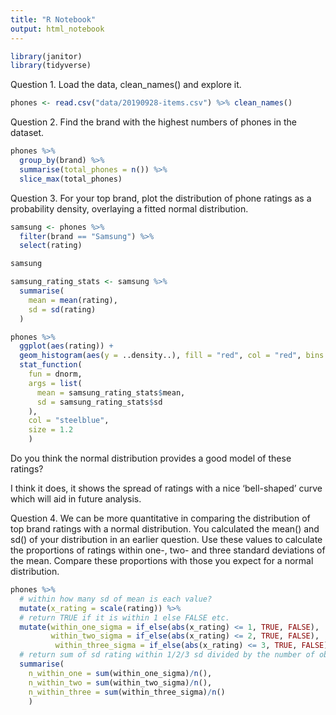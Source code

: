 ```yaml
---
title: "R Notebook"
output: html_notebook
---
```


```r
library(janitor)
library(tidyverse)
```



Question 1.
Load the data, clean_names() and explore it.

```r
phones <- read.csv("data/20190928-items.csv") %>% clean_names()
```


Question 2.
Find the brand with the highest numbers of phones in the dataset.


```r
phones %>% 
  group_by(brand) %>% 
  summarise(total_phones = n()) %>% 
  slice_max(total_phones)
```

Question 3.
For your top brand, plot the distribution of phone ratings as a probability density, overlaying a fitted normal distribution. 

```r
samsung <- phones %>% 
  filter(brand == "Samsung") %>% 
  select(rating)

samsung
```

```r
samsung_rating_stats <- samsung %>% 
  summarise(
    mean = mean(rating),
    sd = sd(rating)
  )
```

```r
phones %>% 
  ggplot(aes(rating)) +
  geom_histogram(aes(y = ..density..), fill = "red", col = "red", bins = 30) +
  stat_function(
    fun = dnorm,
    args = list(
      mean = samsung_rating_stats$mean,
      sd = samsung_rating_stats$sd
    ),
    col = "steelblue",
    size = 1.2
    )
```

Do you think the normal distribution provides a good model of these ratings?

I think it does, it shows the spread of ratings with a nice 'bell-shaped' curve
which will aid in future analysis. 

Question 4.
We can be more quantitative in comparing the distribution of top brand ratings with a normal distribution. You calculated the mean() and sd() of your distribution in an earlier question. Use these values to calculate the proportions of ratings within one-, two- and three standard deviations of the mean. Compare these proportions with those you expect for a normal distribution.


```r
phones %>% 
  # within how many sd of mean is each value? 
  mutate(x_rating = scale(rating)) %>% 
  # return TRUE if it is within 1 else FALSE etc. 
  mutate(within_one_sigma = if_else(abs(x_rating) <= 1, TRUE, FALSE),
         within_two_sigma = if_else(abs(x_rating) <= 2, TRUE, FALSE),
          within_three_sigma = if_else(abs(x_rating) <= 3, TRUE, FALSE)) %>%
  # return sum of sd rating within 1/2/3 sd divided by the number of obs
  summarise(
    n_within_one = sum(within_one_sigma)/n(),
    n_within_two = sum(within_two_sigma)/n(),
    n_within_three = sum(within_three_sigma)/n()
    )
```

